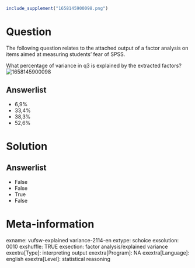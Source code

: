 ```r
include_supplement("1658145900098.png")
```

Question
========
The following question relates to the attached output of a factor
analysis on items aimed at measuring students' fear of SPSS.  
  
What percentage of variance in q3 is explained by the extracted
factors?  
<img src="1658145900098.png" class="fr-fic fr-dii enlargeimage tvcss_2"
alt="1658145900098" />

Answerlist
----------
* 6,9%
* 33,4%
* 38,3%
* 52,6%

Solution
========










Answerlist
----------
* False
* False
* True
* False

Meta-information
================
exname: vufsw-explained variance-2114-en
extype: schoice
exsolution: 0010
exshuffle: TRUE
exsection: factor analysis/explained variance
exextra[Type]: interpreting output
exextra[Program]: NA
exextra[Language]: english
exextra[Level]: statistical reasoning

